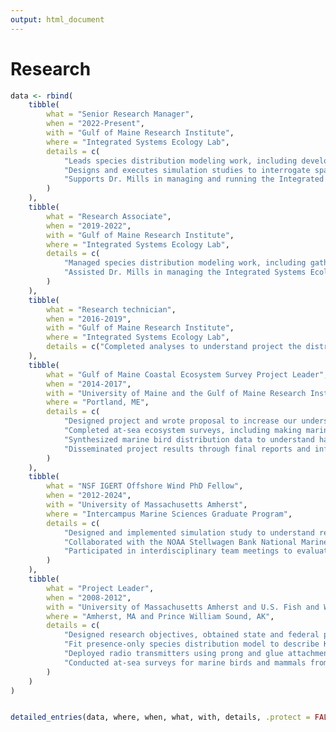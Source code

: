 ```yaml
---
output: html_document
---
```


\setlength{\parindent}{0in}
\setlength{\leftskip}{0in}
\normalsize

# Research

```r
data <- rbind(
    tibble(
        what = "Senior Research Manager",
        when = "2022-Present",
        with = "Gulf of Maine Research Institute",
        where = "Integrated Systems Ecology Lab",
        details = c(
            "Leads species distribution modeling work, including developing and predicting spatio-temporal models under potential future environmental conditions expected from global climate models",
            "Designs and executes simulation studies to interrogate spatio-temporal model prediction skill and build theoretical understanding of capacity of spatio-temporal models to support forward-looking decision-making processes",
            "Supports Dr. Mills in managing and running the Integrated Systems Ecology Lab through co-supervision of quantitative research associates, idea generation and proposal writing, project tracking and reporting, and optimizing project assignments across the lab"
        )
    ),
    tibble(
        what = "Research Associate",
        when = "2019-2022",
        with = "Gulf of Maine Research Institute",
        where = "Integrated Systems Ecology Lab",
        details = c(
            "Managed species distribution modeling work, including gathering and processing a variety of state and federal fisheries-independent bottom trawl survey datasets, ocean model reanalysis products and global climate model outputs of physical environmental marine ecosystem conditions",
            "Assisted Dr. Mills in managing the Integrated Systems Ecology Lab by setting up data analysis workflows, supporting and onboarding new lab members"
        )
    ),
    tibble(
        what = "Research technician",
        when = "2016-2019",
        with = "Gulf of Maine Research Institute",
        where = "Integrated Systems Ecology Lab",
        details = c("Completed analyses to understand project the distribution and abundance of marine species within the Northeast U.S. Shelf Large Marine Ecosystem by synthesizing quantiative species distribution models with qualitative expert climate vulnerability assessments")
    ),
    tibble(
        what = "Gulf of Maine Coastal Ecosystem Survey Project Leader",
        when = "2014-2017",
        with = "University of Maine and the Gulf of Maine Research Institute",
        where = "Portland, ME",
        details = c(
            "Designed project and wrote proposal to increase our understanding of the Gulf of Maine ecosystem, with a focus on the habitat use of marine birds (\\$490k over 3 yrs)",
            "Completed at-sea ecosystem surveys, including making marine birds and mammals observations and supporting physical and biological oceanographic sampling",
            "Synthesized marine bird distribution data to understand habitat use as a function of marine ecosystem conditions with Bayesian hierarchical communicate distance sampling models",
            "Disseminated project results through final reports and informal blog entries (www.gomces.wordpress.com)"
        )
    ),
    tibble(
        what = "NSF IGERT Offshore Wind PhD Fellow",
        when = "2012-2024",
        with = "University of Massachusetts Amherst",
        where = "Intercampus Marine Sciences Graduate Program",
        details = c(
            "Designed and implemented simulation study to understand relationship between residual spatial autocorrelation and statistical inferences from species distribution models",
            "Collaborated with the NOAA Stellwagen Bank National Marine Sanctuary to deploy satellite tags on Great shearwaters, track their movements, and develop Bayesian Switching State-Space models of their movement and habitat use as a function of landscape variables and oceanographic characteristics",
            "Participated in interdisciplinary team meetings to evaluate opportunities for linking ecological, societal, economic and technical considerations in meeting the challenge of siting offshore wind turbines in US waters"
        )
    ),
    tibble(
        what = "Project Leader",
        when = "2008-2012",
        with = "University of Massachusetts Amherst and U.S. Fish and Wildlife Service",
        where = "Amherst, MA and Prince William Sound, AK",
        details = c(
            "Designed research objectives, obtained state and federal permits, procured funding, and completed subsequent project reports",
            "Fit presence-only species distribution model to describe Kittlitz’s murrelet habitat use as a function of temperature-depth profile characteristics and landscape variables",
            "Deployed radio transmitters using prong and glue attachment techniques and monitoring Kittlitz’s murrelet habitat use using both boat-based tracking and remote data logging stations",
            "Conducted at-sea surveys for marine birds and mammals from 25’ and 55’ vessels"
        )
    )
)


detailed_entries(data, where, when, what, with, details, .protect = FALSE)

```
